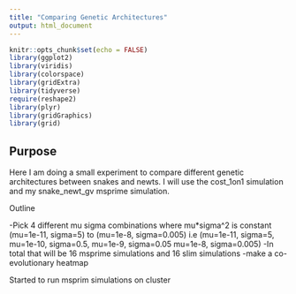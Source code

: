 ```yaml
---
title: "Comparing Genetic Architectures"
output: html_document
---
```


```r
knitr::opts_chunk$set(echo = FALSE)
library(ggplot2)
library(viridis)
library(colorspace)
library(gridExtra)
library(tidyverse)
require(reshape2)
library(plyr)
library(gridGraphics)
library(grid)
```

## Purpose

Here I am doing a small experiment to compare different genetic architectures between snakes and newts. I will use the cost_1on1 simulation and my snake_newt_gv msprime simulation. 

Outline

-Pick 4 different mu sigma combinations where mu*sigma^2 is constant (mu=1e-11, sigma=5) to (mu=1e-8, sigma=0.005) i.e (mu=1e-11, sigma=5, mu=1e-10, sigma=0.5, mu=1e-9, sigma=0.05 mu=1e-8, sigma=0.005)
-In total that will be 16 msprime simulations and 16 slim simulations
-make a co-evolutionary heatmap


Started to run msprim simulations on cluster









